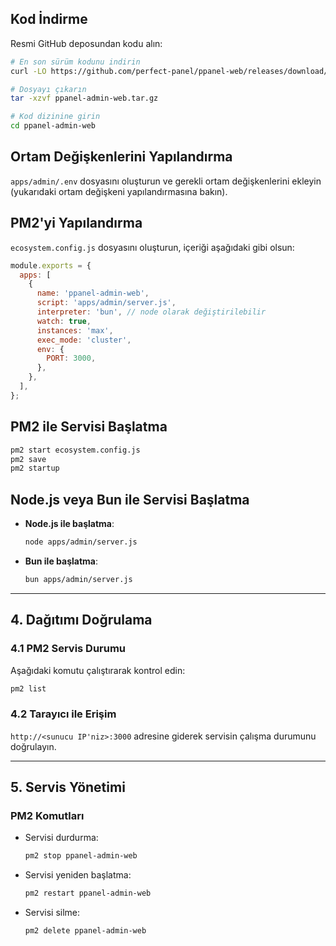 ## Kod İndirme

Resmi GitHub deposundan kodu alın:

```bash
# En son sürüm kodunu indirin
curl -LO https://github.com/perfect-panel/ppanel-web/releases/download/v1.0.0/ppanel-admin-web.tar.gz

# Dosyayı çıkarın
tar -xzvf ppanel-admin-web.tar.gz

# Kod dizinine girin
cd ppanel-admin-web
```

## Ortam Değişkenlerini Yapılandırma

`apps/admin/.env` dosyasını oluşturun ve gerekli ortam değişkenlerini ekleyin (yukarıdaki ortam değişkeni yapılandırmasına bakın).

## PM2'yi Yapılandırma

`ecosystem.config.js` dosyasını oluşturun, içeriği aşağıdaki gibi olsun:

```javascript
module.exports = {
  apps: [
    {
      name: 'ppanel-admin-web',
      script: 'apps/admin/server.js',
      interpreter: 'bun', // node olarak değiştirilebilir
      watch: true,
      instances: 'max',
      exec_mode: 'cluster',
      env: {
        PORT: 3000,
      },
    },
  ],
};
```

## PM2 ile Servisi Başlatma

```bash
pm2 start ecosystem.config.js
pm2 save
pm2 startup
```

## Node.js veya Bun ile Servisi Başlatma

- **Node.js ile başlatma**:

  ```bash
  node apps/admin/server.js
  ```

- **Bun ile başlatma**:

  ```bash
  bun apps/admin/server.js
  ```

---

## **4. Dağıtımı Doğrulama**

### **4.1 PM2 Servis Durumu**

Aşağıdaki komutu çalıştırarak kontrol edin:

```bash
pm2 list
```

### **4.2 Tarayıcı ile Erişim**

`http://<sunucu IP'niz>:3000` adresine giderek servisin çalışma durumunu doğrulayın.

---

## **5. Servis Yönetimi**

### **PM2 Komutları**

- Servisi durdurma:

  ```bash
  pm2 stop ppanel-admin-web
  ```

- Servisi yeniden başlatma:

  ```bash
  pm2 restart ppanel-admin-web
  ```

- Servisi silme:

  ```bash
  pm2 delete ppanel-admin-web
  ```


<Giscus />
